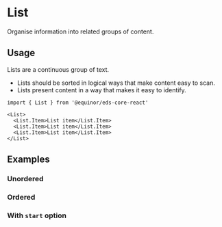 
<Meta of={ComponentStories} />

# List

Organise information into related groups of content.

<Links 
    figmaUrl="https://www.figma.com/file/0bGXR2sCwMVSDNyyzu5BXrO5/UI%E2%80%94User-Interface?node-id=18733%3A877"
    documentationUrl="https://eds.equinor.com/0b0c666ab/p/873a8b-list/b/398446"
    sourceUrl="https://github.com/equinor/design-system/blob/develop/packages/eds-core-react/src/components/List/List.tsx"
    npmUrl="https://www.npmjs.com/package/@equinor/eds-core-react"
/>

<Primary />
<PropsTable />

## Usage

Lists are a continuous group of text.

<ul>
    <li>Lists should be sorted in logical ways that make content easy to scan.</li>
    <li>Lists present content in a way that makes it easy to identify.</li>
</ul>

```tsx
import { List } from '@equinor/eds-core-react'

<List>
  <List.Item>List item</List.Item>
  <List.Item>List item</List.Item>
  <List.Item>List item</List.Item>
</List>
```

## Examples

### Unordered

<Canvas of={ComponentStories.Unordered} />

### Ordered

<Canvas of={ComponentStories.Ordered} />

### With `start` option

<Canvas of={ComponentStories.WithStartOption} />

